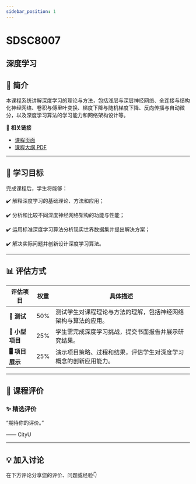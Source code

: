 ```yaml
---
sidebar_position: 1
---
```


# SDSC8007
## 深度学习

## **📘 简介**
本课程系统讲解深度学习的理论与方法，包括浅层与深层神经网络、全连接与结构化神经网络、卷积与傅里叶变换、梯度下降与随机梯度下降、反向传播与自动微分，以及深度学习算法的学习能力和网络架构设计等。

🔗 **相关链接**
- [课程页面](https://www.cityu.edu.hk/catalogue/pg/202425/course/SDSC8007.htm)
- [课程大纲 PDF](https://www.cityu.edu.hk/catalogue/pg/202425/course/SDSC8007.pdf)

---

## **🎯 学习目标**

完成课程后，学生将能够：

✔️ 解释深度学习的基础理论、方法和应用；

✔️ 分析和比较不同深度神经网络架构的功能与性能；

✔️ 运用标准深度学习算法分析现实世界数据集并提出解决方案；

✔️ 解决实际问题并创新设计深度学习算法。

---

## **📊 评估方式**

| **评估项目**          | **权重** | **具体描述**                                                                                       |
|----------------------|---------|---------------------------------------------------------------------------------------------------|
| **📄 测试**           | 50%     | 测试学生对课程理论与方法的理解，包括神经网络架构与算法的应用。                                        |
| **📝 小型项目**        | 25%     | 学生需完成深度学习挑战，提交书面报告并展示研究结果。                                                |
| **🖥️ 项目展示**        | 25%     | 演示项目策略、过程和结果，评估学生对深度学习概念的创新应用能力。                                      |

---

## **💬 课程评价**

### ✨ **精选评价**
<div className={commentStyles.commentBox}>
    <p className={commentStyles.commentText}>
        “期待你的评价。”
    </p>
    <p className={commentStyles.commentAuthor}>—— CityU</p>
</div>

---


## **💡 加入讨论**

在下方评论分享您的评价、问题或经验👇
<Utterances />